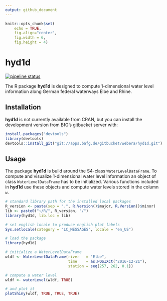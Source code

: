 ```yaml
---
output: github_document
---
```


```r
knitr::opts_chunk$set(
    echo = TRUE,
    fig.align="center",
    fig.width = 6,
    fig.height = 4)
```

<!-- README.md is generated from README.Rmd. Please edit that file -->

# hyd1d

[![pipeline status](https://git.aqualogy.de/arnd/hyd1d/badges/master/pipeline.svg)](https://git.aqualogy.de/arnd/hyd1d/commits/master)

The R package **hyd1d** is designed to compute 1-dimensional water level 
information along German federal waterways Elbe and Rhine.

## Installation

**hyd1d** is not currently available from CRAN, but you can install the 
development version from BfG's gitbucket server with:

```r
install.packages("devtools")
library(devtools)
devtools::install_git("git://apps.bafg.de/gitbucket/webera/hyd1d.git")
```

## Usage

The package **hyd1d** is build around the S4-class `WaterLevelDataFrame`. To 
compute and visualize 1-dimensional water level information an object of class 
`WaterLevelDataFrame` has to be initialized. Various functions included in 
**hyd1d** use these objects and compute water levels stored in the column `w`.

```r
# standard library path for the installed local packages
R_version <- paste(sep = ".", R.Version()$major, R.Version()$minor)
lib <- paste0("~/R/", R_version, "/")
library(hyd1d, lib.loc = lib)

# set english locale to produce english plot labels
Sys.setlocale(category = "LC_MESSAGES", locale = "en_US")
```

```r
# load the package
library(hyd1d)

# initialize a WaterLevelDataFrame
wldf <- WaterLevelDataFrame(river   = "Elbe",
                            time    = as.POSIXct("2016-12-21"),
                            station = seq(257, 262, 0.1))

# compute a water level
wldf <- waterLevel(wldf, TRUE)

# and plot it
plotShiny(wldf, TRUE, TRUE, TRUE)
```
